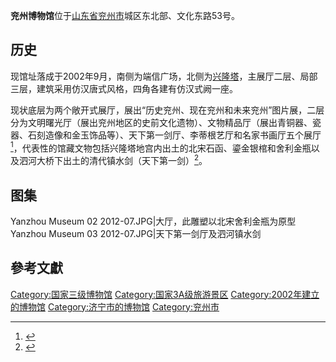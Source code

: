 {{Infobox Museum
 |name          = 兖州博物馆
 |image         = Yanzhou Museum 2012-07.JPG
 |imagesize     = 280px
 |caption       = 
 |map_type      = 
 |map_caption   = 
 |latitude      = 
 |longitude     = 
 |established   = 1984年8月
 |dissolved     = 
 |location      = {{CHN}}[[山东省|山东省]][[兖州市|兖州市]]
 |type          = 综合博物馆
 |visitors      = 
 |director      = 
 |curator       = 
 |publictransit = 
 |website       = 
}}
'''兖州博物馆'''位于[[山东省|山东省]][[兖州市|兖州市]]城区东北部、文化东路53号。

==历史==
现馆址落成于2002年9月，南侧为端信广场，北侧为[[兴隆塔|兴隆塔]]，主展厅二层、局部三层，建筑采用仿汉唐式风格，四角各建有仿汉式阙一座。

现状底层为两个敞开式展厅，展出“历史兖州、现在兖州和未来兖州”图片展，二层分为文明曙光厅（展出兖州地区的史前文化遗物）、文物精品厅（展出青铜器、瓷器、石刻造像和金玉饰品等）、天下第一剑厅、李蒂根艺厅和名家书画厅五个展厅<ref>{{cite web|url=http://www.sxsznews.com/content.aspx?id=420713992783|title=《兖州市博物馆》|accessdate=2013-04-23|work=|publisher=朔州新闻网}}{{Dead link|date=2019年5月 |bot=InternetArchiveBot |fix-attempted=yes }}</ref>，代表性的馆藏文物包括兴隆塔地宫内出土的北宋石函、鎏金银棺和舍利金瓶以及泗河大桥下出土的清代镇水剑（天下第一剑）<ref>{{cite web|url=http://www.sd.xinhuanet.com/news/2008-09/04/content_14315144.htm|title=《历史的痕迹——兖州博物馆》|accessdate=2013-04-23|work=|publisher=新华网|deadurl=yes|archiveurl=https://web.archive.org/web/20160304111327/http://www.sd.xinhuanet.com/news/2008-09/04/content_14315144.htm|archivedate=2016-03-04}}</ref>。

==图集==
<gallery>
Yanzhou Museum 02 2012-07.JPG|大厅，此雕塑以北宋舍利金瓶为原型
Yanzhou Museum 03 2012-07.JPG|天下第一剑厅及泗河镇水剑
</gallery>
{{clear}}

==參考文獻==
{{reflist|2}}
{{commons|Category:Yanzhou Museum}}
{{shandong-stub}}
{{DEFAULTSORT:Y}}
[[Category:国家三级博物馆|Category:国家三级博物馆]]
[[Category:国家3A级旅游景区|Category:国家3A级旅游景区]]
[[Category:2002年建立的博物馆|Category:2002年建立的博物馆]]
[[Category:济宁市的博物馆|Category:济宁市的博物馆]]
[[Category:兖州市|Category:兖州市]]